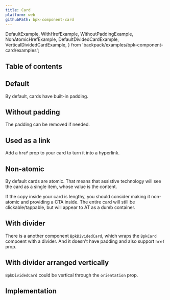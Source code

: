 ```yaml
---
title: Card
platform: web
githubPath: bpk-component-card
---
```



  DefaultExample,
  WithHrefExample,
  WithoutPaddingExample,
  NonAtomicHrefExample,
  DefaultDividedCardExample,
  VerticalDividedCardExample,
} from 'backpack/examples/bpk-component-card/examples';

## Table of contents

## Default

By default, cards have built-in padding.

<PresentationBlock>
  <DefaultExample />
</PresentationBlock>

## Without padding

The padding can be removed if needed.

<PresentationBlock>
  <WithoutPaddingExample />
</PresentationBlock>

## Used as a link

Add a `href` prop to your card to turn it into a hyperlink.

<PresentationBlock>
  <WithHrefExample />
</PresentationBlock>

## Non-atomic

By default cards are atomic. That means that assistive technology will see the card as a single item, whose value is the content.

If the copy inside your card is lengthy, you should consider making it non-atomic and providing a CTA inside. The entire card will still be clickable/tappable, but will appear to AT as a dumb container.

<PresentationBlock>
  <NonAtomicHrefExample />
</PresentationBlock>

## With divider

There is a another component `BpkDividedCard`, which wraps the `BpkCard` compoent with a divider. And it doesn't have padding and also support `href` prop.

<PresentationBlock>
  <DefaultDividedCardExample />
</PresentationBlock>

## With divider arranged vertically

`BpkDividedCard` could be vertical through the `orientation` prop.

<PresentationBlock>
  <VerticalDividedCardExample />
</PresentationBlock>

## Implementation

<Readme />
